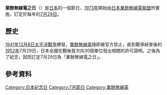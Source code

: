 {{Japanese|japanese=アマチュア無線の日|kana=アマチュアむせんのひ|romaji=Amachuamusen Nohi}}
'''業餘無線電之日'''（{{lang-ja|アマチュア無線の日}}）是[[日本|日本]]的一個節日，[[1973年|1973年]]開始由[[日本業餘無線電聯盟|日本業餘無線電聯盟]]所實施，訂定於每年的[[7月29日|7月29日]]。

== 歷史==
[[1941年|1941年]][[12月8日|12月8日]][[太平洋戰爭|太平洋戰爭]]爆發，[[業餘無線電|業餘無線電]]隨即被官方禁止，直到戰爭結束後的[[1952年|1952年]]7月29日，日本全國在戰後首次向30個單位發出相關的許可證明。之後為了紀念，因而訂定7月29日為「業餘無線電之日」。

== 參考資料 ==
{{reflist}}

{{DEFAULTSORT:Amatuer Musen no Hi}}
[[Category:日本紀念日|Category:日本紀念日]]
[[Category:7月節日|Category:7月節日]]
[[Category:業餘無線電|Category:業餘無線電]]